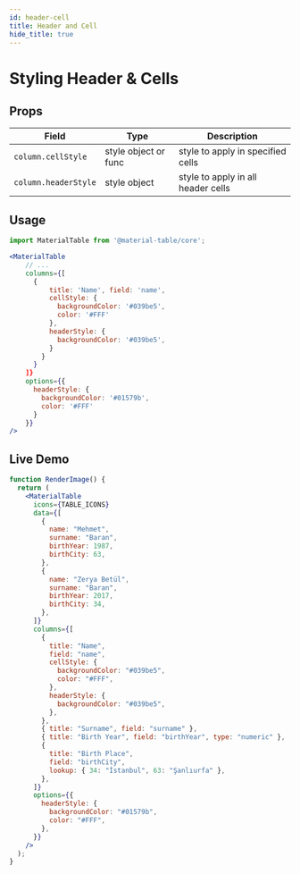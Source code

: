 ```yaml
---
id: header-cell
title: Header and Cell
hide_title: true
---
```


# Styling Header & Cells


## Props

| Field                | Type                 | Description                        |
| -------------------- | -------------------- | ---------------------------------- |
| `column.cellStyle`   | style object or func | style to apply in specified cells  |
| `column.headerStyle` | style object         | style to apply in all header cells |

## Usage

```jsx
import MaterialTable from '@material-table/core';

<MaterialTable
    // ...
    columns={[
      {
          title: 'Name', field: 'name',
          cellStyle: {
            backgroundColor: '#039be5',
            color: '#FFF'
          },
          headerStyle: {
            backgroundColor: '#039be5',
          }
        }
      }
    ]}
    options={{
      headerStyle: {
        backgroundColor: '#01579b',
        color: '#FFF'
      }
    }}
/>
```

## Live Demo

<InfoBannerAboutGlobalVarsInDemos />

```jsx live
function RenderImage() {
  return (
    <MaterialTable
      icons={TABLE_ICONS}
      data={[
        {
          name: "Mehmet",
          surname: "Baran",
          birthYear: 1987,
          birthCity: 63,
        },
        {
          name: "Zerya Betül",
          surname: "Baran",
          birthYear: 2017,
          birthCity: 34,
        },
      ]}
      columns={[
        {
          title: "Name",
          field: "name",
          cellStyle: {
            backgroundColor: "#039be5",
            color: "#FFF",
          },
          headerStyle: {
            backgroundColor: "#039be5",
          },
        },
        { title: "Surname", field: "surname" },
        { title: "Birth Year", field: "birthYear", type: "numeric" },
        {
          title: "Birth Place",
          field: "birthCity",
          lookup: { 34: "İstanbul", 63: "Şanlıurfa" },
        },
      ]}
      options={{
        headerStyle: {
          backgroundColor: "#01579b",
          color: "#FFF",
        },
      }}
    />
  );
}
```
